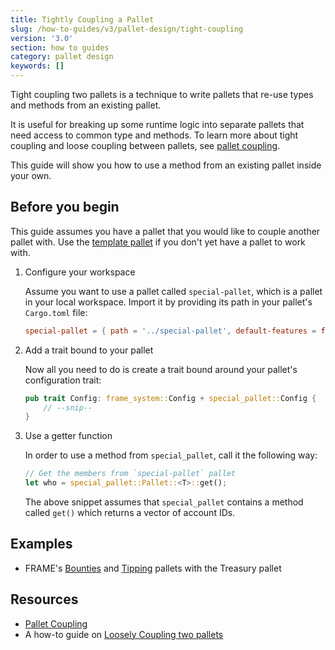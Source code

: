 ```yaml
---
title: Tightly Coupling a Pallet
slug: /how-to-guides/v3/pallet-design/tight-coupling
version: '3.0'
section: how to guides
category: pallet design
keywords: []
---
```


Tight coupling two pallets is a technique to write pallets that re-use types and methods from an existing pallet.

It is useful for breaking up some runtime logic into separate pallets that need access to common type and methods.
To learn more about tight coupling and loose coupling between pallets, see [pallet coupling](/v3/runtime/pallet-coupling).

This guide will show you how to use a method from an existing pallet inside your own.

## Before you begin

This guide assumes you have a pallet that you would like to couple another pallet with.
Use the [template pallet](https://github.com/substrate-developer-hub/substrate-node-template/blob/main/pallets/template/src/lib.rs) if you don't yet have a pallet to work with.

1. Configure your workspace

   Assume you want to use a pallet called `special-pallet`, which is a pallet in your local workspace.
   Import it by providing its path in your pallet's `Cargo.toml` file:

   ```toml
   special-pallet = { path = '../special-pallet', default-features = false }
   ```

1. Add a trait bound to your pallet

   Now all you need to do is create a trait bound around your pallet's configuration trait:

   ```rust
   pub trait Config: frame_system::Config + special_pallet::Config {
       // --snip--
   }
   ```

1. Use a getter function

   In order to use a method from `special_pallet`, call it the following way:

   ```rust
   // Get the members from `special-pallet` pallet
   let who = special_pallet::Pallet::<T>::get();
   ```

   The above snippet assumes that `special_pallet` contains a method called `get()` which returns a vector of account IDs.

## Examples

- FRAME's [Bounties](https://github.com/paritytech/substrate/tree/master/frame/bounties)
  and [Tipping](https://github.com/paritytech/substrate/tree/master/frame/tips) pallets with the Treasury pallet

## Resources

- [Pallet Coupling](/v3/runtime/pallet-coupling)
- A how-to guide on [Loosely Coupling two pallets](../loose-coupling)
